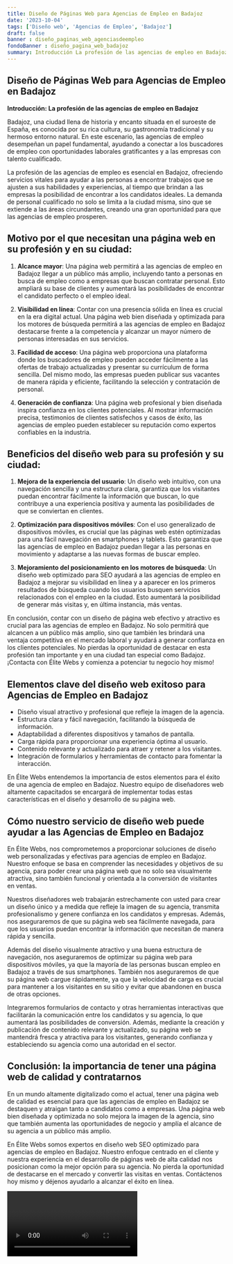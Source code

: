 ```yaml
---
title: Diseño de Páginas Web para Agencias de Empleo en Badajoz
date: '2023-10-04'
tags: ['Diseño web', 'Agencias de Empleo', 'Badajoz']
draft: false
banner : diseño_paginas_web_agenciasdeempleo
fondoBanner : diseño_pagina_web_badajoz
summary: Introducción La profesión de las agencias de empleo en Badajoz
---
```


## Diseño de Páginas Web para Agencias de Empleo en Badajoz

**Introducción: La profesión de las agencias de empleo en Badajoz**

Badajoz, una ciudad llena de historia y encanto situada en el suroeste de España, es conocida por su rica cultura, su gastronomía tradicional y su hermoso entorno natural. En este escenario, las agencias de empleo desempeñan un papel fundamental, ayudando a conectar a los buscadores de empleo con oportunidades laborales gratificantes y a las empresas con talento cualificado.

La profesión de las agencias de empleo es esencial en Badajoz, ofreciendo servicios vitales para ayudar a las personas a encontrar trabajos que se ajusten a sus habilidades y experiencias, al tiempo que brindan a las empresas la posibilidad de encontrar a los candidatos ideales. La demanda de personal cualificado no solo se limita a la ciudad misma, sino que se extiende a las áreas circundantes, creando una gran oportunidad para que las agencias de empleo prosperen.

## Motivo por el que necesitan una página web en su profesión y en su ciudad:

1. **Alcance mayor**: Una página web permitirá a las agencias de empleo en Badajoz llegar a un público más amplio, incluyendo tanto a personas en busca de empleo como a empresas que buscan contratar personal. Esto ampliará su base de clientes y aumentará las posibilidades de encontrar el candidato perfecto o el empleo ideal.

2. **Visibilidad en línea**: Contar con una presencia sólida en línea es crucial en la era digital actual. Una página web bien diseñada y optimizada para los motores de búsqueda permitirá a las agencias de empleo en Badajoz destacarse frente a la competencia y alcanzar un mayor número de personas interesadas en sus servicios.

3. **Facilidad de acceso**: Una página web proporciona una plataforma donde los buscadores de empleo pueden acceder fácilmente a las ofertas de trabajo actualizadas y presentar su currículum de forma sencilla. Del mismo modo, las empresas pueden publicar sus vacantes de manera rápida y eficiente, facilitando la selección y contratación de personal.

4. **Generación de confianza**: Una página web profesional y bien diseñada inspira confianza en los clientes potenciales. Al mostrar información precisa, testimonios de clientes satisfechos y casos de éxito, las agencias de empleo pueden establecer su reputación como expertos confiables en la industria.

## Beneficios del diseño web para su profesión y su ciudad:

1. **Mejora de la experiencia del usuario**: Un diseño web intuitivo, con una navegación sencilla y una estructura clara, garantiza que los visitantes puedan encontrar fácilmente la información que buscan, lo que contribuye a una experiencia positiva y aumenta las posibilidades de que se conviertan en clientes.

2. **Optimización para dispositivos móviles**: Con el uso generalizado de dispositivos móviles, es crucial que las páginas web estén optimizadas para una fácil navegación en smartphones y tablets. Esto garantiza que las agencias de empleo en Badajoz puedan llegar a las personas en movimiento y adaptarse a las nuevas formas de buscar empleo.

3. **Mejoramiento del posicionamiento en los motores de búsqueda**: Un diseño web optimizado para SEO ayudará a las agencias de empleo en Badajoz a mejorar su visibilidad en línea y a aparecer en los primeros resultados de búsqueda cuando los usuarios busquen servicios relacionados con el empleo en la ciudad. Esto aumentará la posibilidad de generar más visitas y, en última instancia, más ventas.

En conclusión, contar con un diseño de página web efectivo y atractivo es crucial para las agencias de empleo en Badajoz. No solo permitirá que alcancen a un público más amplio, sino que también les brindará una ventaja competitiva en el mercado laboral y ayudará a generar confianza en los clientes potenciales. No pierdas la oportunidad de destacar en esta profesión tan importante y en una ciudad tan especial como Badajoz. ¡Contacta con Élite Webs y comienza a potenciar tu negocio hoy mismo!

<GifSeo />

<Cta />

## Elementos clave del diseño web exitoso para Agencias de Empleo en Badajoz

- Diseño visual atractivo y profesional que refleje la imagen de la agencia.
- Estructura clara y fácil navegación, facilitando la búsqueda de información.
- Adaptabilidad a diferentes dispositivos y tamaños de pantalla.
- Carga rápida para proporcionar una experiencia óptima al usuario.
- Contenido relevante y actualizado para atraer y retener a los visitantes.
- Integración de formularios y herramientas de contacto para fomentar la interacción.

En Élite Webs entendemos la importancia de estos elementos para el éxito de una agencia de empleo en Badajoz. Nuestro equipo de diseñadores web altamente capacitados se encargará de implementar todas estas características en el diseño y desarrollo de su página web.

## Cómo nuestro servicio de diseño web puede ayudar a las Agencias de Empleo en Badajoz

En Élite Webs, nos comprometemos a proporcionar soluciones de diseño web personalizadas y efectivas para agencias de empleo en Badajoz. Nuestro enfoque se basa en comprender las necesidades y objetivos de su agencia, para poder crear una página web que no solo sea visualmente atractiva, sino también funcional y orientada a la conversión de visitantes en ventas.

Nuestros diseñadores web trabajarán estrechamente con usted para crear un diseño único y a medida que refleje la imagen de su agencia, transmita profesionalismo y genere confianza en los candidatos y empresas. Además, nos aseguraremos de que su página web sea fácilmente navegada, para que los usuarios puedan encontrar la información que necesitan de manera rápida y sencilla.

Además del diseño visualmente atractivo y una buena estructura de navegación, nos aseguraremos de optimizar su página web para dispositivos móviles, ya que la mayoría de las personas buscan empleo en Badajoz a través de sus smartphones. También nos aseguraremos de que su página web cargue rápidamente, ya que la velocidad de carga es crucial para mantener a los visitantes en su sitio y evitar que abandonen en busca de otras opciones.

Integraremos formularios de contacto y otras herramientas interactivas que facilitarán la comunicación entre los candidatos y su agencia, lo que aumentará las posibilidades de conversión. Además, mediante la creación y publicación de contenido relevante y actualizado, su página web se mantendrá fresca y atractiva para los visitantes, generando confianza y estableciendo su agencia como una autoridad en el sector.

## Conclusión: la importancia de tener una página web de calidad y contratarnos

En un mundo altamente digitalizado como el actual, tener una página web de calidad es esencial para que las agencias de empleo en Badajoz se destaquen y atraigan tanto a candidatos como a empresas. Una página web bien diseñada y optimizada no solo mejora la imagen de la agencia, sino que también aumenta las oportunidades de negocio y amplía el alcance de su agencia a un público más amplio.

En Élite Webs somos expertos en diseño web SEO optimizado para agencias de empleo en Badajoz. Nuestro enfoque centrado en el cliente y nuestra experiencia en el desarrollo de páginas web de alta calidad nos posicionan como la mejor opción para su agencia. No pierda la oportunidad de destacarse en el mercado y convertir las visitas en ventas. Contáctenos hoy mismo y déjenos ayudarlo a alcanzar el éxito en línea.

<Video />

<CtaBot job='Agencias de Empleo' city='Badajoz'/>

<Gmaps query='Badajoz+españa+maps' />